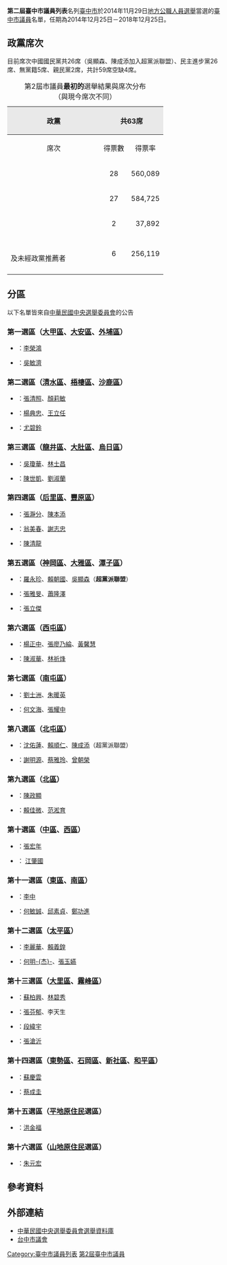'''第二屆臺中市議員列表'''名列[[臺中市|臺中市]]於2014年11月29日[[2014年中華民國地方公職人員選舉|地方公職人員選舉]]當選的[[臺中市議員|臺中市議員]]名單，任期為2014年12月25日－2018年12月25日。

== 政黨席次 ==
目前席次中國國民黨共26席（吳顯森、陳成添加入超黨派聯盟）、民主進步黨26席、無黨籍5席、親民黨2席，共計59席空缺4席。

{| border="1" cellpadding="4" cellspacing="1" style="margin: 1em 1em 1em 0; background: #f9f9f9; border: 1px #aaa solid; text-align:right; border-collapse: collapse; font-size: 100%;"
|-
|+第2屆市議員'''最初的'''選舉結果與席次分布<br>（與現今席次不同）
|-
! style="background-color:#E9E9E9" align=center rowspan=2 width=200| 政黨
! style="background-color:#E9E9E9" align=center colspan=3 | 共63席
! rowspan=7|[[File:2014_Taichung_Council.png|430px]]
|- bgcolor=#E9E9E9
|align="center"|席次
|align="center"|得票數
|align="center"|得票率
|-
|align="left"| {{kmt}}
|align="center"| 28
|align="right"| 560,089
|align="right"| 38.23%
|-
|align="left"| {{dpp}}
|align="center"| 27
|align="right"| 584,725
|align="right"| 39.91%
|-
|align="left"| {{Pfp}}
|align="center"| 2
|align="right"| 37,892
|align="right"| 2.59%
|-
|align="left"| {{無黨籍}}<br>及未經政黨推薦者
|align="center"| 6
|align="right"| 256,119
|align="right"| 17.48%
|-
|}

== 分區 ==
以下名單皆來自[[中華民國中央選舉委員會|中華民國中央選舉委員會]]的公告
=== 第一選區（[[大甲區|大甲區]]、[[大安區_(臺中市)|大安區]]、[[外埔區|外埔區]]） ===
*{{Kmt}}：[[李榮鴻|李榮鴻]]
*{{Dpp}}：[[吳敏濟|吳敏濟]]

=== 第二選區（[[清水區_(臺中市)|清水區]]、[[梧棲區|梧棲區]]、[[沙鹿區|沙鹿區]]） ===
*{{Kmt}}：[[張清照|張清照]]、[[顏莉敏|顏莉敏]]
*{{Dpp}}：[[楊典忠|楊典忠]]、[[王立任|王立任]]
*{{無黨籍}}：[[尤碧鈴|尤碧鈴]]

=== 第三選區（[[龍井區|龍井區]]、[[大肚區|大肚區]]、[[烏日區|烏日區]]） ===
*{{Kmt}}：[[吳瓊華|吳瓊華]]、[[林士昌|林士昌]]
*{{Dpp}}：[[陳世凱|陳世凱]]、[[劉淑蘭|劉淑蘭]]

=== 第四選區（[[后里區|后里區]]、[[豐原區|豐原區]]） ===
*{{Kmt}}：[[張瀞分|張瀞分]]、[[陳本添|陳本添]]
*{{Dpp}}：[[翁美春|翁美春]]、[[謝志忠|謝志忠]]
*{{無黨籍}}：[[陳清龍|陳清龍]]

=== 第五選區（[[神岡區|神岡區]]、[[大雅區|大雅區]]、[[潭子區|潭子區]]） ===
*{{Kmt}}：[[羅永珍|羅永珍]]、[[賴朝國|賴朝國]]、[[吳顯森|吳顯森]]（'''超黨派聯盟'''）
*{{Dpp}}：[[張雅旻|張雅旻]]、[[蕭隆澤|蕭隆澤]]
*{{無黨籍}}：[[張立傑|張立傑]]

=== 第六選區（[[西屯區|西屯區]]） ===
*{{Kmt}}：[[楊正中|楊正中]]、[[張廖乃綸|張廖乃綸]]、[[黃馨慧|黃馨慧]]
*{{Dpp}}：[[陳淑華|陳淑華]]、[[林祈烽|林祈烽]]

=== 第七選區（[[南屯區|南屯區]]） ===
*{{Kmt}}：[[劉士洲|劉士洲]]、[[朱暖英|朱暖英]]
*{{Dpp}}：[[何文海|何文海]]、[[張耀中|張耀中]]

=== 第八選區（[[北屯區|北屯區]]） ===
*{{Kmt}}：[[沈佑蓮|沈佑蓮]]、[[賴順仁|賴順仁]]、[[陳成添|陳成添]]（超黨派聯盟）
*{{Dpp}}：[[謝明源|謝明源]]、[[蔡雅玲|蔡雅玲]]、[[曾朝榮|曾朝榮]]

=== 第九選區（[[北區_(臺中市)|北區]]） ===
*{{Kmt}}：[[陳政顯|陳政顯]]
*{{Dpp}}：[[賴佳微|賴佳微]]、[[范淞育|范淞育]]

=== 第十選區（[[中區_(臺中市)|中區]]、[[西區_(臺中市)|西區]]） ===
*{{Kmt}}：[[張宏年|張宏年]]
*{{Dpp}}： [[江肇國|江肇國]]

=== 第十一選區（[[東區_(臺中市)|東區]]、[[南區_(臺中市)|南區]]） ===
*{{Kmt}}：[[李中|李中]]
*{{Dpp}}：[[何敏誠|何敏誠]]、[[邱素貞|邱素貞]]、[[鄭功進|鄭功進]]

=== 第十二選區（[[太平區_(臺中市)|太平區]]） ===
*{{Kmt}}：[[李麗華_(政治人物)|李麗華]]、[[賴義鍠|賴義鍠]]
*{{Dpp}}：[[何明杰|何明-{杰}-]]、[[張玉嬿_(政治人物)|張玉嬿]]

=== 第十三選區（[[大里區|大里區]]、[[霧峰區|霧峰區]]） ===
*{{Kmt}}：[[蘇柏興|蘇柏興]]、[[林碧秀|林碧秀]]
*{{Dpp}}：[[張芬郁|張芬郁]]、李天生
*{{pfp}}：[[段緯宇|段緯宇]]
*{{無黨籍}}：[[張滄沂|張滄沂]]

=== 第十四選區（[[東勢區|東勢區]]、[[石岡區|石岡區]]、[[新社區|新社區]]、[[和平區_(臺中市)|和平區]]） ===
*{{Kmt}}：[[蘇慶雲|蘇慶雲]]
*{{Dpp}}：[[蔡成圭|蔡成圭]]

=== 第十五選區（[[平埔族|平地原住民]]選區） ===
*{{pfp}}：[[洪金福|洪金福]]
 
=== 第十六選區（[[高山族|山地原住民]]選區） ===
*{{無黨籍}}：[[朱元宏|朱元宏]]

== 參考資料 ==
<references/>
{{notelist|iger=}}

== 外部連結 ==
{{臺中市第2屆議員}} 
*[http://db.cec.gov.tw/ 中華民國中央選舉委員會選舉資料庫] {{Wayback|url=http://db.cec.gov.tw/ |date=20150109005244 }}
*[http://www.tccc.gov.tw 台中市議會] {{Wayback|url=http://www.tccc.gov.tw/ |date=20200911061145 }}

[[Category:臺中市議員列表|Category:臺中市議員列表]]
[[Category:第2屆臺中市議員|]]
